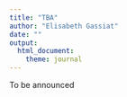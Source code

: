 ```yaml
---
title: "TBA"
author: "Elisabeth Gassiat"
date: ""
output: 
  html_document:
    theme: journal
---
```


To be announced